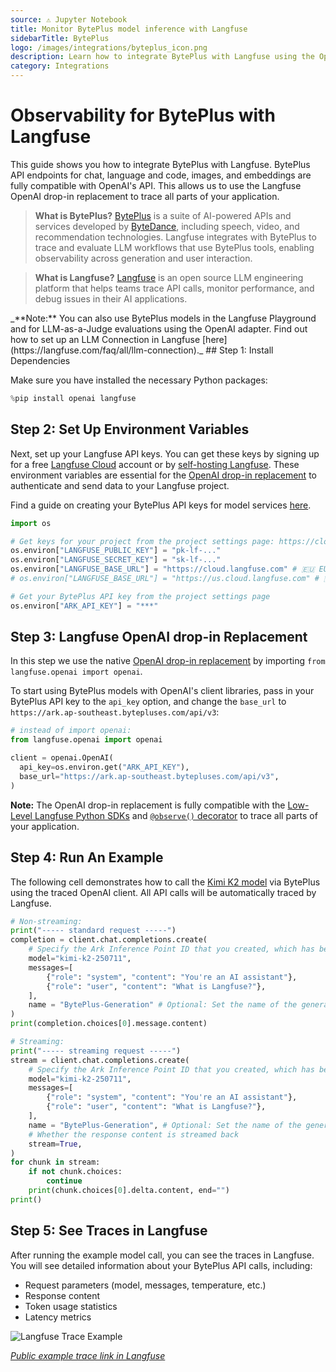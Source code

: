 ```yaml
---
source: ⚠️ Jupyter Notebook
title: Monitor BytePlus model inference with Langfuse
sidebarTitle: BytePlus
logo: /images/integrations/byteplus_icon.png
description: Learn how to integrate BytePlus with Langfuse using the OpenAI drop-in replacement.
category: Integrations
---
```


# Observability for BytePlus with Langfuse

This guide shows you how to integrate BytePlus with Langfuse. BytePlus API endpoints for chat, language and code, images, and embeddings are fully compatible with OpenAI's API. This allows us to use the Langfuse OpenAI drop-in replacement to trace all parts of your application.

> **What is BytePlus?** [BytePlus](https://www.byteplus.com/) is a suite of AI-powered APIs and services developed by [ByteDance](https://www.bytedance.com/en/), including speech, video, and recommendation technologies. Langfuse integrates with BytePlus to trace and evaluate LLM workflows that use BytePlus tools, enabling observability across generation and user interaction.

> **What is Langfuse?** [Langfuse](https://langfuse.com) is an open source LLM engineering platform that helps teams trace API calls, monitor performance, and debug issues in their AI applications.

<Callout type="info" emoji="ℹ️">
_**Note:** You can also use BytePlus models in the Langfuse Playground and for LLM-as-a-Judge evaluations using the OpenAI adapter. Find out how to set up an LLM Connection in Langfuse [here](https://langfuse.com/faq/all/llm-connection)._
</Callout>

<Steps>
## Step 1: Install Dependencies

Make sure you have installed the necessary Python packages:


```python
%pip install openai langfuse
```

## Step 2: Set Up Environment Variables

Next, set up your Langfuse API keys. You can get these keys by signing up for a free [Langfuse Cloud](https://cloud.langfuse.com/) account or by [self-hosting Langfuse](https://langfuse.com/self-hosting). These environment variables are essential for the [OpenAI drop-in replacement](https://langfuse.com/integrations/model-providers/openai-py) to authenticate and send data to your Langfuse project.

Find a guide on creating your BytePlus API keys for model services [here](https://docs.byteplus.com/en/docs/ModelArk/1399008). 


```python
import os

# Get keys for your project from the project settings page: https://cloud.langfuse.com
os.environ["LANGFUSE_PUBLIC_KEY"] = "pk-lf-..." 
os.environ["LANGFUSE_SECRET_KEY"] = "sk-lf-..." 
os.environ["LANGFUSE_BASE_URL"] = "https://cloud.langfuse.com" # 🇪🇺 EU region
# os.environ["LANGFUSE_BASE_URL"] = "https://us.cloud.langfuse.com" # 🇺🇸 US region

# Get your BytePlus API key from the project settings page
os.environ["ARK_API_KEY"] = "***"
```

## Step 3: Langfuse OpenAI drop-in Replacement

In this step we use the native [OpenAI drop-in replacement](https://langfuse.com/integrations/model-providers/openai-py) by importing `from langfuse.openai import openai`.

To start using BytePlus models with OpenAI's client libraries, pass in your BytePlus API key to the `api_key` option, and change the `base_url` to `https://ark.ap-southeast.bytepluses.com/api/v3`:


```python
# instead of import openai:
from langfuse.openai import openai

client = openai.OpenAI(
  api_key=os.environ.get("ARK_API_KEY"),
  base_url="https://ark.ap-southeast.bytepluses.com/api/v3",
)
```

**Note:** The OpenAI drop-in replacement is fully compatible with the [Low-Level Langfuse Python SDKs](https://langfuse.com/docs/sdk/python/low-level-sdk) and [`@observe()` decorator](https://langfuse.com/docs/sdk/python/decorators) to trace all parts of your application.

## Step 4: Run An Example

The following cell demonstrates how to call the [Kimi K2 model](https://moonshotai.github.io/Kimi-K2/) via BytePlus using the traced OpenAI client. All API calls will be automatically traced by Langfuse.


```python
# Non-streaming:
print("----- standard request -----")
completion = client.chat.completions.create(
    # Specify the Ark Inference Point ID that you created, which has been changed for you here to your Endpoint ID
    model="kimi-k2-250711",
    messages=[
        {"role": "system", "content": "You're an AI assistant"},
        {"role": "user", "content": "What is Langfuse?"},
    ],
    name = "BytePlus-Generation" # Optional: Set the name of the generation in Langfuse
)
print(completion.choices[0].message.content)
```


```python
# Streaming:
print("----- streaming request -----")
stream = client.chat.completions.create(
    # Specify the Ark Inference Point ID that you created, which has been changed for you here to your Endpoint ID
    model="kimi-k2-250711",
    messages=[
        {"role": "system", "content": "You're an AI assistant"},
        {"role": "user", "content": "What is Langfuse?"},
    ],
    name = "BytePlus-Generation", # Optional: Set the name of the generation in Langfuse
    # Whether the response content is streamed back
    stream=True,
)
for chunk in stream:
    if not chunk.choices:
        continue
    print(chunk.choices[0].delta.content, end="")
print()
```

## Step 5: See Traces in Langfuse

After running the example model call, you can see the traces in Langfuse. You will see detailed information about your BytePlus API calls, including:

- Request parameters (model, messages, temperature, etc.)
- Response content
- Token usage statistics
- Latency metrics

![Langfuse Trace Example](https://langfuse.com/images/cookbook/integration_byteplus/byteplus-trace.png)

_[Public example trace link in Langfuse](https://cloud.langfuse.com/project/cloramnkj0002jz088vzn1ja4/traces/b526e1fb8e94dd1e8a17bda69e596199?display=details%3Ftimestamp%3D2025-08-01T09%3A32%3A36.190Z&observation=31a9697edf561af3)_
</Steps>


<LearnMore />
